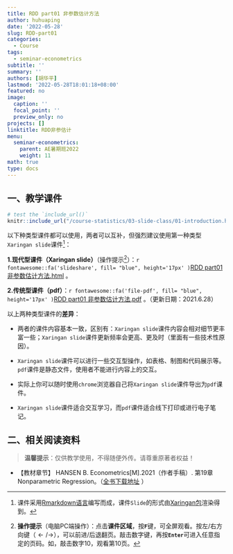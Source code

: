```yaml
---
title: RDD part01 非参数估计方法
author: huhuaping
date: '2022-05-28'
slug: RDD-part01
categories:
  - Course
tags:
  - seminar-econometrics
subtitle: ''
summary: ''
authors: [胡华平]
lastmod: '2022-05-28T18:01:18+08:00'
featured: no
image:
  caption: ''
  focal_point: ''
  preview_only: no
projects: []
linktitle: RDD非参估计
menu:
  seminar-econometrics:
    parent: AE暑期班2022
    weight: 11
math: true
type: docs
---
```


## 一、教学课件{#slide}

```r
# test the `include_url()`
knitr::include_url("/course-statistics/03-slide-class/01-introduction.html")
```

以下种类型课件都可以使用，两者可以互补，但强烈建议使用第一种类型`Xaringan slide`课件[^a]：

**1.现代型课件（Xaringan slide）**（操作提示[^b]）：`r fontawesome::fa('slideshare', fill= "blue", height='17px' )`[RDD part01 非参数估计方法.html](/seminar-econometrics/03-slide-class/seminar-RDD-part01.html) 。

**2.传统型课件（pdf）**：`r fontawesome::fa('file-pdf', fill= "blue", height='17px' )`[RDD part01 非参数估计方法.pdf](/seminar-econometrics/material/seminar-RDD-part01.pdf) 。（更新日期：2021.6.28）


以上两种类型课件的**差异**：

- 两者的课件内容基本一致，区别有：`Xaringan slide`课件内容会相对细节更丰富一些；`Xaringan slide`课件更新频率会更高、更及时（里面有一些技术性原因）。

- `Xaringan slide`课件可以进行一些交互型操作，如表格、制图和代码展示等。`pdf`课件是静态文件，使用者不能进行内容上的交互。

- 实际上你可以随时使用`chrome`浏览器自己将`Xaringan slide`课件导出为`pdf`课件。

- `Xaringan slide`课件适合交互学习，而`pdf`课件适合线下打印或进行电子笔记。

## 二、相关阅读资料{#material}

> **温馨提示**：仅供教学使用，不得随便外传。请尊重原著者权益！

- 【教材章节】 HANSEN B. Econometrics[M].2021（作者手稿）. 第19章 Nonparametric Regression。（[全书下载地址](/seminar-econometrics/material/Text-Hansen-2021-econometrics.pdf) ）



<!---footnote following--->

[^a]:课件采用[Rmarkdown语言](https://rmarkdown.rstudio.com/)编写而成，课件`Slide`的形式由[Xaringan包](https://github.com/yihui/xaringan)渲染得到。

[^b]:**操作提示**（电脑PC端操作）：点击**课件区域**，按**`F`**键，可全屏观看。按左/右方向键（$\leftarrow/\rightarrow$），可以前进/后退翻页。敲击数字键，再按**`Enter`**可进入任意指定的页码。如，敲击数字10，观看第10页。

